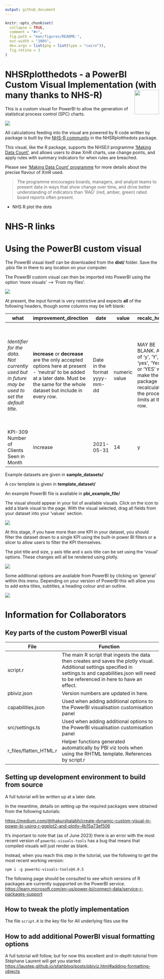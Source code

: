 ```yaml
---
output: github_document
---
```


<!-- README.md is generated from README.Rmd. Please edit that file -->

```r
knitr::opts_chunk$set(
  collapse = TRUE,
  comment = "#>",
  fig.path = "man/figures/README-",
  out.width = "100%",
  dev.args = list(png = list(type = "cairo")),
  fig.retina = 3
)
```

# NHSRplotthedots - a PowerBI Custom Visual Implementation (with many thanks to NHS-R) <a alt="NHS-R Community's logo" href='https://nhsrcommunity.com/'><img src="https://nhs-r-community.github.io/assets/logo/nhsr-logo.png" align="right" height="80"/></a>

This is a custom visual for PowerBI to allow the generation of statistical process control (SPC) charts.

![](man/figures/README-example-powerbi-rebase.png)

All calculations feeding into the visual are powered by R code written by package is built by the [NHS-R community](https://nhsrcommunity.com) in the NHSRplotthedots package.

This visual, like the R package, supports the NHSE/I programme ['Making Data Count'](https://www.england.nhs.uk/publication/making-data-count/), and allows users to draw XmR charts, use change points, and apply rules with summary indicators for when rules are breached.

Please see ['Making Data Count' programme](https://www.england.nhs.uk/publication/making-data-count/) for more details about the precise flavour of XmR used.

> The programme encourages boards, managers, and analyst teams to present data in ways that show change over time, and drive better understanding of indicators than 'RAG' (red, amber, green) rated board reports often present.

-   NHS R plot the dots

# NHS-R links

# Using the PowerBI custom visual

The PowerBI visual itself can be downloaded from the **dist/** folder. Save the .pbix file in there to any location on your computer.

The PowerBI custom visual can then be imported into PowerBI using the option 'more visuals' --\> 'From my files'.

![](man/figures/README-example-powerbi-import-custom-visual.png)

At present, the input format is very restrictive and expects **all** of the following headers, though some columns may be left blank:

| what                                                                                              | improvement_direction                                                                                                                                                                | date                          | value         | recalc_here                                                                                                            | comment                                                                                      | baseline_duration                                                                                                                                                   | target                                                                                                                  |
|---------------------------------------------------------------------------------------------------|--------------------------------------------------------------------------------------------------------------------------------------------------------------------------------------|-------------------------------|---------------|------------------------------------------------------------------------------------------------------------------------|----------------------------------------------------------------------------------------------|---------------------------------------------------------------------------------------------------------------------------------------------------------------------|-------------------------------------------------------------------------------------------------------------------------|
| *Identifier for the data. Not currently used but in future may be used to set the default title.* | **increase** or **decrease** are the only accepted options here at present - 'neutral' to be added at a later date. Must be the same for the whole dataset but include in every row. | Date in the format yyyy-mm-dd | numeric value | MAY BE BLANK. Any of 'y', 'Y', 'yes', 'Yes' or 'YES' will make the package recalculate the process limits at this row. | MAY BE BLANK. Not currently used, but in future will be used to add annotations to the plot. | MAY BE BLANK. Sets the number of points that will be used to calculate the baseline. If included, must be the same for the whole dataset and included in every row. | MAY BE BLANK. Set a target for the plot. If included, must be the same for the whole dataset and included in every row. |
| KPI-309 Number of Clients Seen in Month                                                           |  increase                                                                                                                                                                            | 2021-05-31                    | 14            | y                                                                                                                      | Remodelled system                                                                            | 15                                                                                                                                                                  | 30                                                                                                                      |

Example datasets are given in **sample_datasets/**

A csv template is given in **template_dataset/**

An example PowerBI file is available in **pbi_example_file/**

The visual should appear in your list of available visuals. Click on the icon to add a blank visual to the page. With the visual selected, drag all fields from your dataset into your 'values' section.

![](man/figures/README-example-powerbi-variables.png)

At this stage, if you have more than one KPI in your dataset, you should filter the dataset down to a single KPI using the built-in power BI filters or a slicer to allow users to filter the KPI themselves.

The plot title and size, y axis title and x axis title can be set using the 'visual' options. These changes will all be rendered using plotly.

![](man/figures/README-example-powerbi-custom-options.png)

Some additional options are available from PowerBI by clicking on 'general' within this menu. Depending on your version of PowerBI this will allow you to add extra titles, subtitles, a heading colour and an outline.

![](man/figures/README-example-powerbi-formatting.png)

# Information for Collaborators

## Key parts of the custom PowerBI visual

| File                   | Function                                                                                                                                                                                                   |
|------------------------|------------------------------------------------------------------------------------------------------------------------------------------------------------------------------------------------------------|
| script.r               | The main R script that ingests the data then creates and saves the plotly visual. Additional settings specified in settings.ts and capabilities.json will need to be referenced in here to have an effect. |
| pbiviz.json            | Version numbers are updated in here.                                                                                                                                                                       |
| capabilities.json      | Used when adding additional options to the PowerBI visualisation customisation panel                                                                                                                       |
| src/settings.ts        | Used when adding additional options to the PowerBI visualisation customisation panel                                                                                                                       |
| r_files/flatten_HTML.r | Helper functions generated automatically by PBI viz tools when using the RHTML template. References by script.r                                                                                            |

## Setting up development environment to build from source

A full tutorial will be written up at a later date.

In the meantime, details on setting up the required packages were obtained from the following tutorials:

[https://medium.com/\@thakurshalabh/create-dynamic-custom-visual-in-power-bi-using-r-ggplot2-and-plotly-4b15a73ef506](https://medium.com/@thakurshalabh/create-dynamic-custom-visual-in-power-bi-using-r-ggplot2-and-plotly-4b15a73ef506)

It's important to note that (as of June 2023) there is an error with the most recent version of `powerbi-visuals-tools` has a bug that means that compiled visuals will just render as blank.

Instead, when you reach this step in the tutorial, use the following to get the most recent working version:

    npm i -g powerbi-visuals-tools@4.0.5

The following page should be consulted to see which versions of R packages are currently suppported on the PowerBI service. <https://learn.microsoft.com/en-us/power-bi/connect-data/service-r-packages-support>

## How to tweak the plotly implementation

The file `script.R` is the key file for All underlying files use the

## How to add additional PowerBI visual formatting options

A full tutorial will follow, but for now this excellent and in-depth tutorial from Stéphane Laurent will get you started: <https://laustep.github.io/stlahblog/posts/pbiviz.html#adding-formatting-objects>

# 
